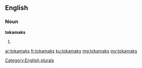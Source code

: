 ==English==

===Noun===
'''tokamaks'''

# {{plural of|[[tokamak]]}}

[[Category:English plurals]]

[[ar:tokamaks]]
[[fr:tokamaks]]
[[ku:tokamaks]]
[[mg:tokamaks]]
[[my:tokamaks]]